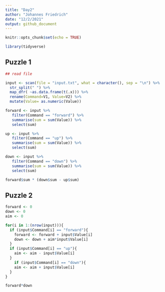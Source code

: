 ```yaml
---
title: "Day2"
author: "Johannes Friedrich"
date: "12/2/2021"
output: github_document
---
```


```r
knitr::opts_chunk$set(echo = TRUE)
```

```r
library(tidyverse)
```

## Puzzle 1

```r
## read file

input <- scan(file = "input.txt", what = character(), sep = "\n") %>% 
  str_split(" ") %>% 
  map_dfr( ~as.data.frame(t(.x))) %>% 
  rename(Command=V1, Value=V2) %>% 
  mutate(Value= as.numeric(Value))
```

```r
forward <- input %>% 
   filter(Command == "forward") %>% 
   summarise(sum = sum(Value)) %>% 
   select(sum)

up <- input %>% 
   filter(Command == "up") %>% 
   summarise(sum = sum(Value)) %>% 
   select(sum)

down <- input %>% 
   filter(Command == "down") %>% 
   summarise(sum = sum(Value)) %>% 
   select(sum)

forward$sum * (down$sum - up$sum)

```

## Puzzle 2

```r
forward <- 0
down <- 0
aim <- 0

for(i in 1:(nrow(input))){
  if (input$Command[i] == "forward"){
    forward <- forward + input$Value[i]
    down <- down + aim*input$Value[i]
  }
  if (input$Command[i] == "up"){
    aim <- aim - input$Value[i]
  }
    if (input$Command[i] == "down"){
    aim <- aim + input$Value[i]
  }
}

forward*down
```



